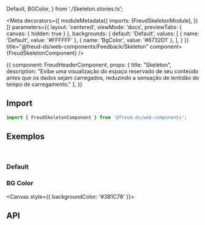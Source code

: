   Default,
  BGColor,
} from './Skeleton.stories.ts';

<Meta
  decorators={[
    moduleMetadata({
      imports: [FreudSkeletonModule],
    })
  ]}
  parameters={{
    layout: 'centered',
    viewMode: 'docs',
    previewTabs: {
      canvas: { hidden: true }
    },
    backgrounds: {
      default: 'Default',
      values: [
        { name: 'Default', value: '#FFFFFF' },
        { name: 'BgColor', value: '#6732D1' },
      ],
    }
  }}
title="@freud-ds/web-components/Feedback/Skeleton" component={FreudSkeletonComponent} />

<Story name="Storyname-hidden">
  {{
    component: FreudHeaderComponent,
    props: {
      title: "Skeleton",
      description: "Exibe uma visualização do espaço reservado de seu conteúdo antes que os dados sejam carregados, reduzindo a sensação de lentidão do tempo de carregamento."
    },
  }}
</Story>

## <a id="importing"></a>Import

```ts
import { FreudSkeletonComponent } from '@freud-ds/web-components';
```

## <a id="exemplos"></a>Exemplos
<br />

### Default
<Canvas>
  <Story story={Default}/>
</Canvas>

### BG Color
<Canvas style={{ backgroundColor: '#3B1C78' }}>
  <Story story={BGColor}/>
</Canvas>

## <a id="api"></a>API

<ArgsTable of={FreudSkeletonComponent} />
